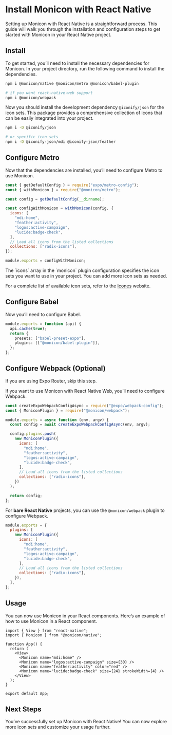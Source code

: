 
# Install Monicon with React Native

Setting up Monicon with React Native is a straightforward process. This guide will walk you through the installation and configuration steps to get started with Monicon in your React Native project.

<Steps>

## Install

To get started, you’ll need to install the necessary dependencies for Monicon. In your project directory, run the following command to install the dependencies.

```sh npm2yarn
npm i @monicon/native @monicon/metro @monicon/babel-plugin

# if you want react-native-web support
npm i @monicon/webpack
```

Now you should install the development dependency `@iconify/json` for the icon sets. This package provides a comprehensive collection of icons that can be easily integrated into your project.

```sh npm2yarn
npm i -D @iconify/json

# or specific icon sets
npm i -D @iconify-json/mdi @iconify-json/feather
```

## Configure Metro

Now that the dependencies are installed, you’ll need to configure Metro to use Monicon.

```js filename="metro.config.js"
const { getDefaultConfig } = require("expo/metro-config");
const { withMonicon } = require("@monicon/metro");

const config = getDefaultConfig(__dirname);

const configWithMonicon = withMonicon(config, {
  icons: [
    "mdi:home",
    "feather:activity",
    "logos:active-campaign",
    "lucide:badge-check",
  ],
  // Load all icons from the listed collections
  collections: ["radix-icons"],
});

module.exports = configWithMonicon;
```

<Callout>
The `icons` array in the `monicon` plugin configuration specifies the icon sets you want to use in your project. You can add more icon sets as needed.

For a complete list of available icon sets, refer to the [Icones](https://icones.js.org/) website.

</Callout>

## Configure Babel

Now you’ll need to configure Babel.

```ts filename="babel.config.js"
module.exports = function (api) {
  api.cache(true);
  return {
    presets: ["babel-preset-expo"],
    plugins: [["@monicon/babel-plugin"]],
  };
};
```

## Configure Webpack (Optional)

<Callout type="info">If you are using Expo Router, skip this step.</Callout>

If you want to use Monicon with React Native Web, you’ll need to configure Webpack.

```js filename="webpack.config.js"
const createExpoWebpackConfigAsync = require("@expo/webpack-config");
const { MoniconPlugin } = require("@monicon/webpack");

module.exports = async function (env, argv) {
  const config = await createExpoWebpackConfigAsync(env, argv);

  config.plugins.push(
    new MoniconPlugin({
      icons: [
        "mdi:home",
        "feather:activity",
        "logos:active-campaign",
        "lucide:badge-check",
      ],
      // Load all icons from the listed collections
      collections: ["radix-icons"],
    })
  );

  return config;
};
```

For **bare React Native** projects, you can use the `@monicon/webpack` plugin to configure Webpack.

```js filename="webpack.config.js"
module.exports = {
  plugins: [
    new MoniconPlugin({
      icons: [
        "mdi:home",
        "feather:activity",
        "logos:active-campaign",
        "lucide:badge-check",
      ],
      // Load all icons from the listed collections
      collections: ["radix-icons"],
    }),
  ],
};
```

## Usage

You can now use Monicon in your React components. Here’s an example of how to use Monicon in a React component.

```tsx filename="src/App.tsx"
import { View } from "react-native";
import { Monicon } from "@monicon/native";

function App() {
  return (
    <View>
      <Monicon name="mdi:home" />
      <Monicon name="logos:active-campaign" size={30} />
      <Monicon name="feather:activity" color="red" />
      <Monicon name="lucide:badge-check" size={24} strokeWidth={4} />
    </View>
  );
}

export default App;
```

## Next Steps

You’ve successfully set up Monicon with React Native! You can now explore more icon sets and customize your usage further.

</Steps>
